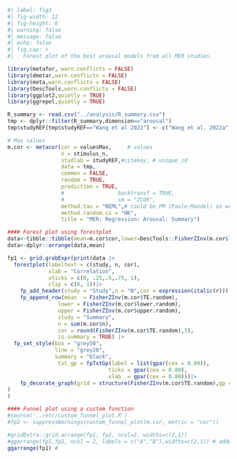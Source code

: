 ```r
#| label: fig3
#| fig-width: 12
#| fig-height: 6
#| warning: false
#| message: false
#| echo: false
#| fig.cap: > 
#|   Forest plot of the best arousal models from all MER studies.

library(metafor, warn.conflicts = FALSE)
library(dmetar,warn.conflicts = FALSE)
library(meta,warn.conflicts = FALSE)
library(DescTools,warn.conflicts = FALSE)
library(ggplot2,quietly = TRUE)
library(ggrepel,quietly = TRUE)

R_summary <- read.csv("../analysis/R_summary.csv")
tmp <- dplyr::filter(R_summary,dimension=="arousal")
tmp$studyREF[tmp$studyREF=="Wang et al 2022"] <- c("Wang et al. 2022a","Wang et al. 2022b")

# Max values
m.cor <- metacor(cor = valuesMax,     # values 
                 n = stimulus_n,
                 studlab = studyREF,#citekey, # unique_id
                 data = tmp,
                 common = FALSE,
                 random = TRUE,
                 prediction = TRUE,
                 #                 backtransf = TRUE,
                 #                 sm = "ZCOR",
                 method.tau = "REML",# could be PM (Paule-Mandel) as well
                 method.random.ci = "HK", 
                 title = "MER: Regression: Arousal: Summary")

#### Forest plot using forestplot
data<-tibble::tibble(mean=m.cor$cor,lower=DescTools::FisherZInv(m.cor$lower),upper=DescTools::FisherZInv(m.cor$upper),study=m.cor$studlab,n=m.cor$n,cor=format(round(m.cor$cor, digits=3), nsmall = 3))
data<-dplyr::arrange(data,mean)

fp1 <- grid.grabExpr(print(data |>
  forestplot(labeltext = c(study, n, cor),
             xlab = "Correlation",
             xticks = c(0, .25,.5,.75, 1),
             clip = c(0, 1))|>
    fp_add_header(study = "Study",n = "N",cor = expression(italic(r))) |>
    fp_append_row(mean  = FisherZInv(m.cor$TE.random),
                lower = FisherZInv(m.cor$lower.random),
                upper = FisherZInv(m.cor$upper.random),
                study = "Summary",
                n = sum(m.cor$n),
                cor = round(FisherZInv(m.cor$TE.random),3),
                is.summary = TRUE) |>
  fp_set_style(box = "grey50",
               line = "grey20",
               summary = "black",
                txt_gp = fpTxtGp(label = list(gpar(cex = 0.80)),
                                ticks = gpar(cex = 0.80),
                                xlab  = gpar(cex = 0.80)))|>
    fp_decorate_graph(grid = structure(FisherZInv(m.cor$TE.random),gp = gpar(lty = 2, col = "grey30")))
)
)

#### Funnel plot using a custom function
#source('../etc/custom_funnel_plot.R')
#fp2 <- suppressWarnings(custom_funnel_plot(m.cor, metric = "cor"))

#gridExtra::grid.arrange(fp1, fp2, ncol=2, widths=c(2,1))
#ggarrange(fp1,fp2, ncol = 2, labels = c("A","B"),widths=c(2,1)) # added labels A and B
ggarrange(fp1) #  
```